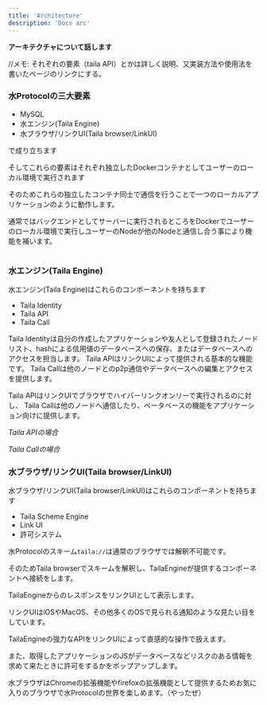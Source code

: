 ```yaml
---
title: 'Architecture'
description: 'Docs arc'
---
```


**アーキテクチャについて話します**

//メモ: それぞれの要素（taila API）とかは詳しく説明、又実装方法や使用法を書いたページのリンクにする。

### 水Protocolの三大要素
- MySQL
- 水エンジン(Taila Engine)
- 水ブラウザ/リンクUI(Taila browser/LinkUI)

で成り立ちます

そしてこれらの要素はそれぞれ独立したDockerコンテナとしてユーザーのローカル環境で実行されます

そのためこれらの独立したコンテナ同士で通信を行うことで一つのローカルアプリケーションのように動作します。

通常ではバックエンドとしてサーバーに実行されるところをDockerでユーザーのローカル環境で実行しユーザーのNodeが他のNodeと通信し合う事により機能を補います。

<img src="/images/architecture/docker.png" alt="" style="border-radius: 8px" />


### 水エンジン(Taila Engine)
水エンジン(Taila Engine)はこれらのコンポーネントを持ちます

- Taila Identity
- Taila API
- Taila Call

Taila Identityは自分の作成したアプリケーションや友人として登録されたノードリスト、hashによる信用値のデータベースへの保存、またはデータベースへのアクセスを担当します。
Taila APIはリンクUIによって提供される基本的な機能です。
Taila Callは他のノードとのp2p通信やデータベースへの編集とアクセスを提供します。

Taila APIはリンクUIでブラウザでハイパーリンクオンリーで実行されるのに対し、
Taila Callは他のノードへ通信したり、ベータベースの機能をアプリケーション向けに提供します。

*Taila APIの場合*
<img src="/images/architecture/taila api.png" alt="" style="border-radius: 8px" />

*Taila Callの場合*
<img src="/images/architecture/taila call.png" alt="" style="border-radius: 8px" />


### 水ブラウザ/リンクUI(Taila browser/LinkUI)
水ブラウザ/リンクUI(Taila browser/LinkUI)はこれらのコンポーネントを持ちます

- Taila Scheme Engine
- Link UI
- 許可システム

水Protocolのスキーム`taila://`は通常のブラウザでは解釈不可能です。

そのためTaila browserでスキームを解釈し、TailaEngineが提供するコンポーネントへ接続をします。

TailaEngineからのレスポンスをリンクUIとして表示します。

リンクUIはiOSやMacOS、その他多くのOSで見られる通知のような見たい目をしています。

TailaEngineの強力なAPIをリンクUIによって直感的な操作で扱えます。

また、取得したアプリケーションのJSがデータベースなどリスクのある情報を求めて来たときに許可をするかをポップアップします。

水ブラウザはChromeの拡張機能やfirefoxの拡張機能として提供するためお気に入りのブラウザで水Protocolの世界を楽しめます。（やったぜ）